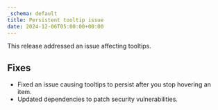 ```yaml
---
_schema: default
title: Persistent tooltip issue
date: 2024-12-06T05:00:00+00:00
---
```

This release addressed an issue affecting tooltips.

## Fixes

* Fixed an issue causing tooltips to persist after you stop hovering an item.
* Updated dependencies to patch security vulnerabilities.